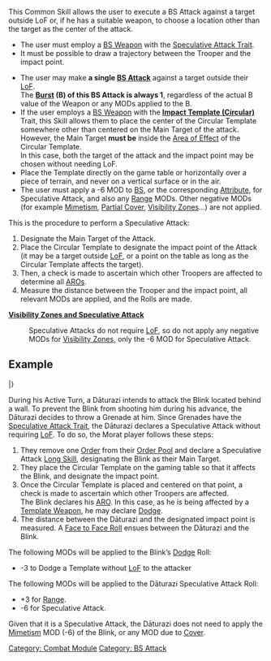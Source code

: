 {{n5-section-combat-module}}
{{n5-section-common-skills}}


This Common Skill allows the user to execute a BS Attack against a target outside LoF or, if he has a suitable weapon, to choose a location other than the target as the center of the attack.

{{css_skillbox |red| SPECULATIVE ATTACK | LONG SKILL }}
{{skill-label | BS Attack }}
{{requirements}}
* The user must employ a [[BS Weapon]] with the [[Speculative Attack Trait]].
* It must be possible to draw a trajectory between the Trooper and the impact point.
{{effects}}
* The user may make '''a single [[BS Attack]]''' against a target outside their [[LoF]]. <br>The '''[[Burst]] (B) of this BS Attack is always 1''', regardless of the actual B value of the Weapon or any MODs applied to the B.
* If the user employs a [[BS Weapon]] with the '''[[Impact Template (Circular)]]''' Trait, this Skill allows them to place the center of the Circular Template somewhere other than centered on the Main Target of the attack. However, the Main Target '''must be''' inside the [[Area of Effect]] of the Circular Template. <br>In this case, both the target of the attack and the impact point may be chosen without needing LoF.
* Place the Template directly on the game table or horizontally over a piece of terrain, and never on a vertical surface or in the air.
* The user must apply a -6 MOD to [[BS]], or the corresponding [[Attribute]], for Speculative Attack, and also any [[Range]] MODs. Other negative MODs (for example [[Mimetism]], [[Partial Cover]], [[Visibility Zone]]s...) are not applied.
{{css_skillbox-end}}


{{advice-start}}
This is the procedure to perform a Speculative Attack: 
# Designate the Main Target of the Attack. 
# Place the Circular Template to designate the impact point of the Attack (it may be a target outside [[LoF]], or a point on the table as long as the Circular Template affects the target). 
# Then, a check is made to ascertain which other Troopers are affected to determine all [[ARO]]s.  
# Measure the distance between the Trooper and the impact point, all relevant MODs are applied, and the Rolls are made. 
{{advice-end}}


{{see-also}}
'''[[Visibility_Conditions#Visibility_Zones_and_Speculative_Attack | Visibility Zones and Speculative Attack]]'''
: Speculative Attacks do not require [[LoF]], so do not apply any negative MODs for [[Visibility Zone]]s, only the -6 MOD for Speculative Attack.
{{see-also-end}}


== Example ==
{{greybox-start | Example of Speculative Attack }}
{{image | name=n5/eng-speculative-attack.jpg | style=fullborder }}
{{n5_weapon_single}}
{{n5_weaponrow|Grenades|+3|-3|--|--|--|--|--|7|1|N|ARM|1|[[Speculative Attack]], [[BS Weapon (PH)]], [[Impact Template (Circular)]]}}
|}

During his Active Turn, a D&#257;turazi intends to attack the Blink located behind a wall. To prevent the Blink from shooting him during his advance, the D&#257;turazi decides to throw a Grenade at him. Since Grenades have the [[Speculative Attack Trait]], the D&#257;turazi declares a Speculative Attack without requiring [[LoF]]. To do so, the Morat player follows these steps:
# They remove one [[Order]] from their [[Order Pool]] and declare a Speculative Attack [[Long Skill]], designating the Blink as their Main Target.
# They place the Circular Template on the gaming table so that it affects the Blink, and designate the impact point.
# Once the Circular Template is placed and centered on that point, a check is made to ascertain which other Troopers are affected. <br>The Blink declares his [[ARO]]. In this case, as he is being affected by a [[Template Weapon]], he may declare [[Dodge]].
# The distance between the D&#257;turazi and the designated impact point is measured. A [[Face to Face Roll]] ensues between the D&#257;turazi and the Blink.

The following MODs will be applied to the Blink’s [[Dodge]] Roll:
* -3 to Dodge a Template without [[LoF]] to the attacker

The following MODs will be applied to the D&#257;turazi Speculative Attack Roll:
* +3 for [[Range]].
* -6 for Speculative Attack.
Given that it is a Speculative Attack, the D&#257;turazi does not need to apply the [[Mimetism]] MOD (-6) of the Blink, or any MOD due to [[Cover]].
{{greybox-end}}



{{n5-section-combat-module}}
{{n5-section-common-skills}}



[[Category: Combat Module]]

<!-- Label and Trait categories. -->
[[Category: BS Attack ]]